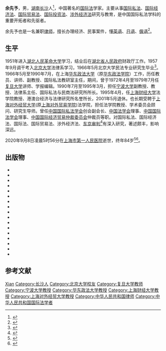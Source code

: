 '''余先予'''{{BD|1936年|5月4日|2020年|9月8日|catIdx=Yu}}，男，[[湖南省|湖南]][[长沙市|长沙]]人<ref>{{cite book |editor=陈荣富 |editor2=洪永珊 |title=当代中国社会科学学者大辞典 |date=1990 |publisher=[[浙江大学出版社|浙江大学出版社]] |location=杭州 |isbn=9787308002967 |page=95}}</ref>，中国著名的[[国际法|国际法]]学家。主要从事[[国际私法|国际私法]]、[[国际经济法|国际经济法]]、[[国际贸易法|国际贸易法]]、[[国际投资法|国际投资法]]、[[涉外经济法|涉外经济法]]研究与教育，是中国国际私法学科的重要开拓者和先驱者。

余先予也是一名兼职[[律师|律师]]，擅长办理经济、民事案件，懂[[英语|英语]]、[[日语|日语]]、[[俄语|俄语]]<ref>{{cite book |title=中国律师和律师工作机构 |date=1989 |publisher=[[法律出版社|法律出版社]] |location=北京 |isbn=7503605146 |page=163}}</ref>。

== 生平 ==
1951年进入[[湖北人民革命大学|湖北人民革命大学]]学习，结业后在[[湖北省人民政府|湖北省人民政府]]财政厅工作。1957年9月调干考入[[北京大学|北京大学]]法律系学习，1966年5月北京大学民法专业研究生毕业<ref>{{cite book |editor=王玉明 |title=中国法学家辞典 |date=1991 |publisher=中国劳动出版社 |location=北京 |isbn=9787504506412 |page=325}}</ref>。1966年5月至1990年7月，在上海[[华东政法大学|华东政法大学]]（原[[华东政法学院|华东政法学院]]）工作，历任教员、讲师、副教授、国际私法教研室主任，期间，曾于1972年4月至1979年7月任[[复旦大学|复旦大学]]讲师、学报编辑。1990年7月至1995年3月，担任[[宁波大学|宁波大学]]副教授、教授、法律系主任、国际私法与民商法研究所所长。1995年4月，任[[上海财经大学|上海财经大学]]法学院教授、港澳台经济与法律研究所名誉所长，2001年5月退休。也长期受聘于[[上海对外经贸大学|上海对外经贸大学]](原[[上海对外贸易学院|上海对外贸易学院]])法学院，担任法学院教授、学术委员会顾问、研究生导师。曾任[[中国国际私法学会|中国国际私法学会]]创会副会长、[[中国法学会|中国法学会]]理事、[[中国国际法学会|中国国际法学会]]理事、[[中国国际经济贸易仲裁委员会|中国国际经济贸易仲裁委员会]]仲裁员等职。对国际私法、国际经济法、国际法、国际贸易法、涉外经济法、[[东京审判|东京审判]]<ref>{{cite book |author1=余先予 |author2=何勤华 |author3=蔡东丽 |title=东京审判: 正义与邪恶之法律较量 |date=2015 |publisher=商务印书馆 |location=北京 |isbn=9787100113700 |edition=第3版}}</ref>有深入研究，著述颇丰，影响深远。

2020年9月8日凌晨5时56分在[[上海市第一人民医院|上海市第一人民医院]]逝世，终年84岁<ref>{{cite web |title=讣告 |url=http://law.shufe.edu.cn/0e/77/c7989a134775/page.htm |publisher=上海财经大学法学院 |date=2020-09-09 |accessdate=2020-09-10 |archive-date=2020-09-26 |archive-url=https://web.archive.org/web/20200926205548/http://law.shufe.edu.cn/0e/77/c7989a134775/page.htm |dead-url=no }}</ref><ref>{{cite web |author1=岳怀让 |title=著名国际法专家余先予逝世，享年84岁 |url=https://www.thepaper.cn/newsDetail_forward_9093058 |publisher=[[澎湃新闻|澎湃新闻]] |date=2020-09-09 |access-date=2020-09-10 |archive-date=2020-10-29 |archive-url=https://web.archive.org/web/20201029224407/https://www.thepaper.cn/newsDetail_forward_9093058 |dead-url=no }}</ref>。

== 出版物 ==
{{ref begin|2}}
*{{cite book |author=余先予 |author2=何勤华 |title=东京审判始末 |date=1986 |publisher=浙江人民出版社 |location=杭州 |series=历史性审判回忆录丛书}}
*{{cite book |editor=余先予 |title=冲突法 |date=1989 |publisher=法律出版社 |location=北京 |isbn=7-5036-0110-8}}
*{{cite book |editor=余先予 |title=冲突法资料选编 |date=1990 |publisher=法律出版社 |location=北京 |isbn=7-5036-0465-4}}
*{{cite book |editor=余先予等 |title=涉外经济法总论 |url=https://archive.org/details/shewaijingjifaco0000yuxi |date=1990 |publisher=法律出版社 |location=北京 |isbn=7-5036-0117-5}}
*{{cite book |editor=余先予 |title=国际经济法 |date=1991 |publisher=南京大学出版社 |location=南京 |isbn=7-305-00648-3}}
*{{cite book |editor=余先予 |title=国(区)际民商事法律适用法 |date=1995 |publisher=人民日报出版社 |location=北京 |isbn=7-80002-710-4}}
*{{cite book |editor=余先予 |title=国际法律大辞典 |date=1995 |publisher=湖南出版社 |location=长沙 |isbn=7-5438-0913-3}}
*{{cite book |author=余先予 |author2=郭君武 |title=日本工业产权法 |date=1996 |publisher=上海财经大学出版社|series=日本研究丛书 |location=上海 |isbn=7-81049-073-7}}
*{{cite book |editor=余先予 |title=国际私法教程 |date=1998 |publisher=中国财政经济出版社 |location=北京 |isbn=7-5005-3576-7}}
*{{cite book |editor=余先予 |title=国际法学 |date=2001 |publisher=中国财政经济出版社 |location=北京 |isbn=7-5005-4973-3}}
*{{cite book |editor=余先予 |title=国际经济法教程 |date=2000 |publisher=中国财政经济出版社 |location=北京 |isbn=7-5005-4431-6}}
*{{cite book |editor=余先予 |title=世贸组织法律规则与中国 |date=2001 |publisher=中国财政经济出版社 |location=北京 |isbn=7-5005-4841-9}}
*{{cite book |editor=余先予 |title=国际经济法律专题 |date=2002 |publisher=湖北人民出版社 |location=武汉 |isbn=7-216-03538-0}}
*{{cite book |editor=余先予 |title=国际私法学 |date=2004 |publisher=中国财政经济出版社 |location=北京 |series=财经法学系列教材 |isbn=7-5005-6411-2}}
*{{cite book |author=余先予 |author2=何勤华 |author3=蔡东丽|title=东京审判 |date=2005 |publisher=中国方正出版社 |series=犯罪学大百科全书 |location=北京 |isbn=7-80216-006-5}}
*{{cite book |editor=高永富 |editor2=余先予 |editor3=陈晶莹 |title=国际贸易法学 |date=2007 |publisher=北京大学出版社 |location=北京 |isbn=978-7-301-12907-4}}
*{{cite book |editor=余先予 |title=国际私法学 |date=2008 |publisher=中国商务出版社 |location=北京 |series=法学基础课程导读与前沿指引系列丛书 |isbn=978-7-80181-840-9}}
{{ref end}}

== 参考文献 ==
{{portal|人物|法律}}
{{reflist}}

{{Authority control}}
{{DEFAULTSORT:Yu}}
[[Category:余姓|Xian]]
[[Category:长沙人|Category:长沙人]]
[[Category:北京大学校友|Category:北京大学校友]]
[[Category:复旦大学教师|Category:复旦大学教师]]
[[Category:宁波大学教授|Category:宁波大学教授]]
[[Category:华东政法大学教授|Category:华东政法大学教授]]
[[Category:上海财经大学教授|Category:上海财经大学教授]]
[[Category:上海对外经贸大学教授|Category:上海对外经贸大学教授]]
[[Category:中华人民共和国律师|Category:中华人民共和国律师]]
[[Category:中华人民共和国国际法学者|Category:中华人民共和国国际法学者]]